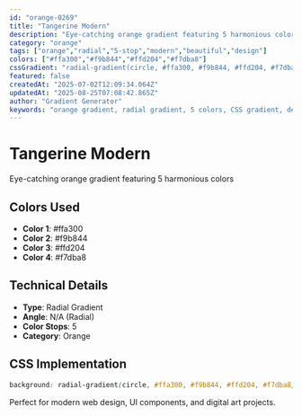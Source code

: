 ```yaml
---
id: "orange-0269"
title: "Tangerine Modern"
description: "Eye-catching orange gradient featuring 5 harmonious colors"
category: "orange"
tags: ["orange","radial","5-stop","modern","beautiful","design"]
colors: ["#ffa300","#f9b844","#ffd204","#f7dba8"]
cssGradient: "radial-gradient(circle, #ffa300, #f9b844, #ffd204, #f7dba8)"
featured: false
createdAt: "2025-07-02T12:09:34.064Z"
updatedAt: "2025-08-25T07:08:42.865Z"
author: "Gradient Generator"
keywords: "orange gradient, radial gradient, 5 colors, CSS gradient, design, #ffa300, #f9b844, #ffd204, #f7dba8"
---
```


# Tangerine Modern

Eye-catching orange gradient featuring 5 harmonious colors

## Colors Used
- **Color 1**: #ffa300
- **Color 2**: #f9b844
- **Color 3**: #ffd204
- **Color 4**: #f7dba8

## Technical Details
- **Type**: Radial Gradient
- **Angle**: N/A (Radial)
- **Color Stops**: 5
- **Category**: Orange

## CSS Implementation
```css
background: radial-gradient(circle, #ffa300, #f9b844, #ffd204, #f7dba8);
```

Perfect for modern web design, UI components, and digital art projects.

